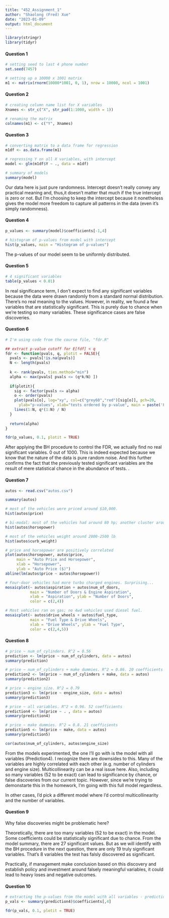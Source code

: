 ```yaml
---
title: "452_Assignment_1"
author: "Shaolong (Fred) Xue"
date: "2023-01-09"
output: html_document
---
```


```r
library(stringr)
library(tidyr)
```

#### __Question 1__
```r
# setting seed to last 4 phone number
set.seed(7457) 

# setting up a 10000 x 1001 matrix 
m1 <- matrix(rnorm(10000*1001, 0, 1), nrow = 10000, ncol = 1001)
```

#### __Question 2__
```r
# creating column name list for X variables
Xnames <- str_c("X", str_pad(1:1000, width = 1))

# renaming the matrix
colnames(m1) <- c("Y", Xnames)
```

#### __Question 3__
```r
# converting matrix to a data frame for regression
m1df <- as.data.frame(m1)

# regressing Y on all X variables, with intercept
model <- glm(m1df$Y ~ ., data = m1df)

# summary of models
summary(model)
```

Our data here is just pure randomness. Intercept doesn't really convey any practical meaning and, thus,it doesn't matter that much if the true intercept is zero or not. But I'm choosing to keep the intercept because it nonetheless gives the model more freedom to capture all patterns in the data (even it's simply randomness). 

#### __Question 4__
```r
p_values <- summary(model)$coefficients[-1,4]

# histogram of p-values from model with intercept
hist(p_values, main = "Histogram of p-values")
```
The p-values of our model seem to be uniformly distributed. 


#### __Question 5__
```r
# 4 significant variables 
table(p_values < 0.01)
```

In real significance term, I don't expect to find any significant variables because the data were drawn randomly from a standard normal distribution. There's no real meaning to the values. However, in reality, we found a few variables that are statistically significant. This is purely due to chance when we're testing so many variables. These significance cases are false discoveries. 

#### __Question 6__
```r
# I'm using code from the course file, "fdr.R"

## extract p-value cutoff for E[fdf] < q
fdr <- function(pvals, q, plotit = FALSE){
  pvals <- pvals[!is.na(pvals)]
  N <- length(pvals)
  
  k <- rank(pvals, ties.method="min")
  alpha <- max(pvals[ pvals <= (q*k/N) ])
  
  if(plotit){
    sig <- factor(pvals <= alpha)
    o <- order(pvals)
    plot(pvals[o], log="xy", col=c("grey60","red")[sig[o]], pch=20, 
      ylab="p-values", xlab="tests ordered by p-value", main = paste('FDR =',q))
    lines(1:N, q*(1:N) / N)
  }
  
  return(alpha)
}

fdr(p_values, 0.1, plotit = TRUE)
```

After applying the BH procedure to control the FDR, we actually find no real significant variables. 0 out of 1000. This is indeed expected because we know that the nature of the data is pure random noise. And this further confirms the fact that the previously tested significant variables are the result of mere statistical chance in the abundance of tests. . 

#### __Question 7__
```r
autos <- read.csv("autos.csv")

summary(autos)

# most of the vehicles were priced around $10,000.
hist(autos$price) 

# bi-modal: most of the vehicles had around 80 hp; another cluster around 150hp
hist(autos$horsepower) 

# most of the vehicles weight around 2000-2500 lb
hist(autos$curb_weight) 

# price and horsepower are positively correlated
plot(autos$horsepower, autos$price, 
     main = "Auto Price and Horsepower",
     xlab = "Horsepower",
     ylab = "Auto Price ($)") 
abline(lm(autos$price ~ autos$horsepower))

# Four-door vehicles had more turbo charged engines. Surprising...
mosaicplot(~ autos$aspiration + autos$num_of_doors,
           main = "Number of Doors & Engine Aspiration",
           xlab = "Aspiration", ylab = "Number of Doors",
           color = c(2,4))

# Most vehicles ran on gas; no 4wd vehicles used diesel fuel.  
mosaicplot(~ autos$drive_wheels + autos$fuel_type,
           main = "Fuel Type & Drive Wheels",
           xlab = "Drive Wheels", ylab = "Fuel Type",
           color = c(2,4,5))
```

#### __Question 8__
```r
# price ~ num_of_cylinders. R^2 = 0.56
prediction <- lm(price ~ num_of_cylinders, data = autos)
summary(prediction)

# price ~ num_of_cylinders + make dummies. R^2 = 0.86. 20 coefficients
prediction2 <- lm(price ~ num_of_cylinders + make, data = autos)
summary(prediction2)

# price ~ engine_size. R^2 = 0.79
prediction3 <- lm(price ~ engine_size, data = autos)
summary(prediction3)

# price ~ all variables. R^2 = 0.96. 52 coefficients
prediction4 <- lm(price ~ . , data = autos)
summary(prediction4)

# price ~ make dummies. R^2 = 0.8. 21 coefficients
prediction5 <- lm(price ~ make, data = autos)
summary(prediction5)

cor(autos$num_of_cylinders, autos$engine_size)
```

From the models experimented, the one I'll go with is the model with all variables (Prediction4). I recognize there are downsides to this. Many of the variables are highly correlated with each other (e.g. number of cylinders and engine size). Multicollinearity can be a real issue here. Also, including so many variables (52 to be exact) can lead to significance by chance, or false discoveries from our current topic. However, since we're trying to demonstarte this in the homework, I'm going with this full model regardless. 

In other cases, I'd pick a different model where I'd control multicollinearity and the number of variables. 

#### __Question 9__

Why false discoveries might be problematic here? 

Theoretically, there are too many variables (52 to be exact) in the model. Some coefficients could be statistically significant due to chance. From the model summary, there are 27 significant values. But as we will identify with the BH procedure in the next question, there are only 19 truly significant variables. That's 8 variables the test has falsly discovered as significant. 

Practically, if management make conclusion based on this discovery and establish policy and investment around falsely meaningful variables, it could lead to heavy loses and negative outcomes. 

#### __Question 10__
```r
# extracting the p-values from the model with all variables - prediction4
p_vals <- summary(prediction4)$coefficients[,4]

fdr(p_vals, 0.1, plotit = TRUE)
```
